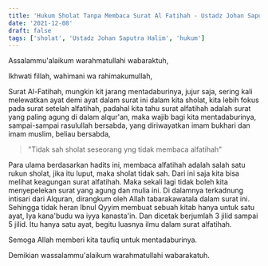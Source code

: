 ```yaml
---
title: 'Hukum Sholat Tanpa Membaca Surat Al Fatihah - Ustadz Johan Saputra Halim, M.H.I. - Ceramah Singkat'
date: '2021-12-08'
draft: false
tags: ['sholat', 'Ustadz Johan Saputra Halim', 'hukum']
---
```


Assalammu'alaikum warahmatullahi wabaraktuh,

Ikhwati fillah, wahimani wa rahimakumullah,

Surat Al-Fatihah, mungkin kit jarang mentadaburinya, jujur saja, sering kali melewatkan ayat demi ayat dalam surat ini dalam kita sholat, kita lebih fokus pada surat setelah alfatihah, padahal kita tahu surat alfatihah adalah surat yang paling agung di dalam alqur'an, maka wajib bagi kita mentadaburinya, sampai-sampai rasulullah bersabda, yang diriwayatkan imam bukhari dan imam muslim, beliau bersabda,

> "Tidak sah sholat seseorang yng tidak membaca alfatihah"

Para ulama berdasarkan hadits ini, membaca alfatihah adalah salah satu rukun sholat, jika itu luput, maka sholat tidak sah. Dari ini saja kita bisa melihat keagungan surat alfatihah. Maka sekali lagi tidak boleh kita menyepelekan surat yang agung dan mulia ini. Di dalamnya terkadnung intisari dari Alquran, dirangkum oleh Allah tabarakawatala dalam surat ini. Sehingga tidak heran Ibnul Qyyim membuat sebuah kitab hanya untuk satu ayat, Iya kana'budu wa iyya kanasta'in. Dan dicetak berjumlah 3 jilid sampai 5 jilid. Itu hanya satu ayat, begitu luasnya ilmu dalam surat alfatihah.

Semoga Allah memberi kita taufiq untuk mentadaburinya.

Demikian wassalammu'alaikum warahmatullahi wabarakatuh.
